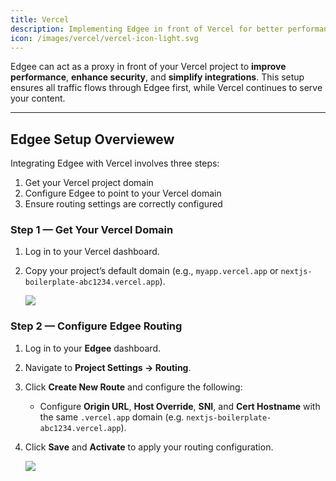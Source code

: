 ```yaml
---
title: Vercel
description: Implementing Edgee in front of Vercel for better performance and SEO control
icon: /images/vercel/vercel-icon-light.svg
---
```



<EdgeeSdk />

Edgee can act as a proxy in front of your Vercel project to **improve performance**, **enhance security**, and **simplify integrations**.
This setup ensures all traffic flows through Edgee first, while Vercel continues to serve your content.

---

## Edgee Setup Overviewew


Integrating Edgee with Vercel involves three steps:

1. Get your Vercel project domain  
2. Configure Edgee to point to your Vercel domain  
3. Ensure routing settings are correctly configured


### Step 1 — Get Your Vercel Domain

1. Log in to your Vercel dashboard.
2. Copy your project’s default domain (e.g., `myapp.vercel.app` or `nextjs-boilerplate-abc1234.vercel.app`).

   <img src="/images/vercel/verceldomain.png" />


### Step 2 — Configure Edgee Routing

1. Log in to your **Edgee** dashboard.
2. Navigate to **Project Settings → Routing**.
3. Click **Create New Route** and configure the following:
   - Configure **Origin URL**, **Host Override**, **SNI**, and **Cert Hostname** with the same `.vercel.app` domain (e.g. `nextjs-boilerplate-abc1234.vercel.app`).
4. Click **Save** and **Activate** to apply your routing configuration.

   <img src="/images/vercel/routing.png" />



